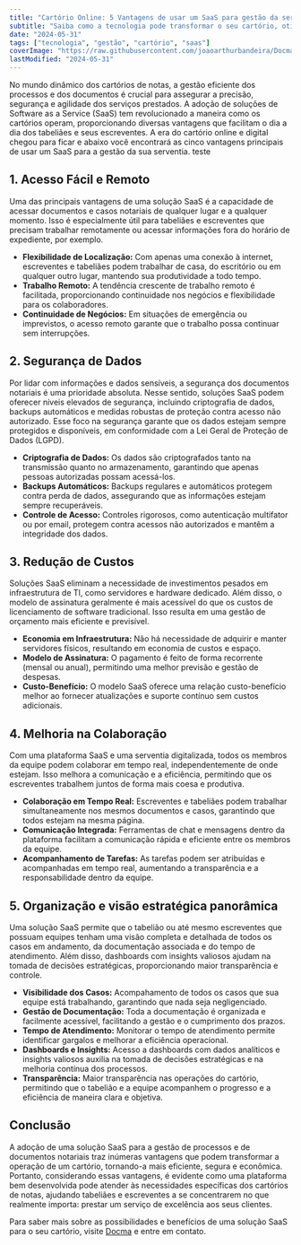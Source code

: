 ```yaml
---
title: "Cartório Online: 5 Vantagens de usar um SaaS para gestão da serventia"
subtitle: "Saiba como a tecnologia pode transformar o seu cartório, otimizando a gestão de processos e documentos notariais."
date: "2024-05-31"
tags: ["tecnologia", "gestão", "cartório", "saas"]
coverImage: "https://raw.githubusercontent.com/joaoarthurbandeira/DocmaBlogPosts/main/images/CartorioOnline.jpg"
lastModified: "2024-05-31"
---
```


No mundo dinâmico dos cartórios de notas, a gestão eficiente dos processos e dos documentos é crucial para assegurar a precisão, segurança e agilidade dos serviços prestados. A adoção de soluções de Software as a Service (SaaS) tem revolucionado a maneira como os cartórios operam, proporcionando diversas vantagens que facilitam o dia a dia dos tabeliães e seus escreventes. A era do cartório online e digital chegou para ficar e abaixo você encontrará as cinco vantagens principais de usar um SaaS para a gestão da sua serventia.
teste

<CustomImage
  src="https://raw.githubusercontent.com/joaoarthurbandeira/DocmaBlogPosts/main/images/DocumentosOnline.jpg"
  alt="DocumentosOnline"
/>

## 1. Acesso Fácil e Remoto

Uma das principais vantagens de uma solução SaaS é a capacidade de acessar documentos e casos notariais de qualquer lugar e a qualquer momento. Isso é especialmente útil para tabeliães e escreventes que precisam trabalhar remotamente ou acessar informações fora do horário de expediente, por exemplo.

- **Flexibilidade de Localização:** Com apenas uma conexão à internet, escreventes e tabeliães podem trabalhar de casa, do escritório ou em qualquer outro lugar, mantendo sua produtividade a todo tempo.
- **Trabalho Remoto:** A tendência crescente de trabalho remoto é facilitada, proporcionando continuidade nos negócios e flexibilidade para os colaboradores.
- **Continuidade de Negócios:** Em situações de emergência ou imprevistos, o acesso remoto garante que o trabalho possa continuar sem interrupções.

## 2. Segurança de Dados

Por lidar com informações e dados sensíveis, a segurança dos documentos notariais é uma prioridade absoluta. Nesse sentido, soluções SaaS podem oferecer níveis elevados de segurança, incluindo criptografia de dados, backups automáticos e medidas robustas de proteção contra acesso não autorizado. Esse foco na segurança garante que os dados estejam sempre protegidos e disponíveis, em conformidade com a Lei Geral de Proteção de Dados (LGPD).

- **Criptografia de Dados:** Os dados são criptografados tanto na transmissão quanto no armazenamento, garantindo que apenas pessoas autorizadas possam acessá-los.
- **Backups Automáticos:** Backups regulares e automáticos protegem contra perda de dados, assegurando que as informações estejam sempre recuperáveis.
- **Controle de Acesso:** Controles rigorosos, como autenticação multifator ou por email, protegem contra acessos não autorizados e mantêm a integridade dos dados.

## 3. Redução de Custos

Soluções SaaS eliminam a necessidade de investimentos pesados em infraestrutura de TI, como servidores e hardware dedicado. Além disso, o modelo de assinatura geralmente é mais acessível do que os custos de licenciamento de software tradicional. Isso resulta em uma gestão de orçamento mais eficiente e previsível.

- **Economia em Infraestrutura:** Não há necessidade de adquirir e manter servidores físicos, resultando em economia de custos e espaço.
- **Modelo de Assinatura:** O pagamento é feito de forma recorrente (mensal ou anual), permitindo uma melhor previsão e gestão de despesas.
- **Custo-Benefício:** O modelo SaaS oferece uma relação custo-benefício melhor ao fornecer atualizações e suporte contínuo sem custos adicionais.

## 4. Melhoria na Colaboração

Com uma plataforma SaaS e uma serventia digitalizada, todos os membros da equipe podem colaborar em tempo real, independentemente de onde estejam. Isso melhora a comunicação e a eficiência, permitindo que os escreventes trabalhem juntos de forma mais coesa e produtiva.

- **Colaboração em Tempo Real:** Escreventes e tabeliães podem trabalhar simultaneamente nos mesmos documentos e casos, garantindo que todos estejam na mesma página.
- **Comunicação Integrada:** Ferramentas de chat e mensagens dentro da plataforma facilitam a comunicação rápida e eficiente entre os membros da equipe.
- **Acompanhamento de Tarefas:** As tarefas podem ser atribuídas e acompanhadas em tempo real, aumentando a transparência e a responsabilidade dentro da equipe.

## 5. Organização e visão estratégica panorâmica

Uma solução SaaS permite que o tabelião ou até mesmo escreventes que possuam equipes tenham uma visão completa e detalhada de todos os casos em andamento, da documentação associada e do tempo de atendimento. Além disso, dashboards com insights valiosos ajudam na tomada de decisões estratégicas, proporcionando maior transparência e controle.

- **Visibilidade dos Casos:** Acompahamento de todos os casos que sua equipe está trabalhando, garantindo que nada seja negligenciado.
- **Gestão de Documentação:** Toda a documentação é organizada e facilmente acessível, facilitando a gestão e o cumprimento dos prazos.
- **Tempo de Atendimento:** Monitorar o tempo de atendimento permite identificar gargalos e melhorar a eficiência operacional.
- **Dashboards e Insights:** Acesso a dashboards com dados analíticos e insights valiosos auxilia na tomada de decisões estratégicas e na melhoria contínua dos processos.
- **Transparência:** Maior transparência nas operações do cartório, permitindo que o tabelião e a equipe acompanhem o progresso e a eficiência de maneira clara e objetiva.

## Conclusão

A adoção de uma solução SaaS para a gestão de processos e de documentos notariais traz inúmeras vantagens que podem transformar a operação de um cartório, tornando-a mais eficiente, segura e econômica. Portanto, considerando essas vantagens, é evidente como uma plataforma bem desenvolvida pode atender às necessidades específicas dos cartórios de notas, ajudando tabeliães e escreventes a se concentrarem no que realmente importa: prestar um serviço de excelência aos seus clientes.

Para saber mais sobre as possibilidades e benefícios de uma solução SaaS para o seu cartório, visite [Docma](https://www.docma.com.br/) e entre em contato.
